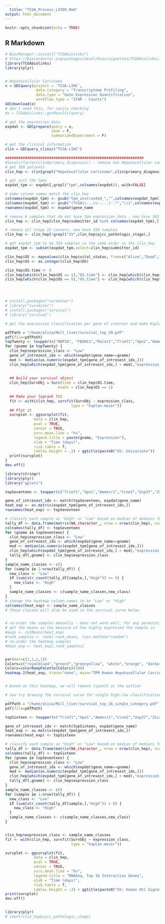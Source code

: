 ```yaml
---
  title: "TCGA_Process_LIVER.Rmd"
output: html_document
---
```

  
  ```r
knitr::opts_chunk$set(echo = TRUE)
```



## R Markdown
```r
# BiocManager::install("TCGAbiolinks")
# https://bioconductor.org/packages/devel/bioc/vignettes/TCGAbiolinks/inst/doc/query.html
library(TCGAbiolinks)
library(plyr)


# Hepatocellular Carcinoma
x = GDCquery(project = 'TCGA-LIHC',
              data.category = "Transcriptome Profiling",
              data.type = "Gene Expression Quantification",
              workflow.type = "STAR - Counts")
GDCdownload(x)
# don't need this, for sanity checking
#x = TCGAbiolinks::getResults(query)

# get the expression data
expdat <- GDCprepare(query = x,
                     save = F,
                     summarizedExperiment = F)

# get the clinical information
clin = GDCquery_clinic("TCGA-LIHC")

###############################################################
#levels(factor(clin$primary_diagnosis)) - remove non Hepatocellular carcinoma - 8 samples
# get 369 patients
clin_hep <- clin[grepl("Hepatocellular carcinoma",clin$primary_diagnosis),]

# get just the tpms
expdat_tpm <- expdat[,grepl("tpm",colnames(expdat)), with=FALSE]

# make column names match the clin_hep
colnames(expdat_tpm) <- gsub("tpm_unstranded_","",colnames(expdat_tpm))
colnames(expdat_tpm) <- gsub("(TCGA\\-..\\-....)-.*","\\1",colnames(expdat_tpm))
rownames(expdat_tpm) <- expdat$gene_name

# remove 6 samples that do not have tpm expression data - now have 363
clin_hep <- clin_hep[clin_hep$submitter_id %in% colnames(expdat_tpm),]

# remove all stage IV cancers, now have 358 samples
clin_hep <- clin_hep[!grepl("IV",clin_hep$ajcc_pathologic_stage),]

# get expdat_tpm to be 358 samples in the same order as the clin_hep
expdat_tpm <- subset(expdat_tpm,select=clin_hep$submitter_id)

clin_hep$OS <- mapvalues(clin_hep$vital_status, from=c("Alive","Dead","Not Reported"), to=c(0,1,0))
clin_hep$OS <- as.integer(clin_hep$OS)

clin_hep$OS.time <- 0
clin_hep[which(clin_hep$OS == 1),"OS.time"] <- clin_hep[which(clin_hep$OS == 1),"days_to_death"]
clin_hep[which(clin_hep$OS == 0),"OS.time"] <- clin_hep[which(clin_hep$OS == 0),"days_to_last_follow_up"]





```


```r
# install.packages("survminer")
# library("survminer")
# install.packages("survival")
# library("survival")

# get the expression classification per gene of interest and make Kaplan-Meir plot

pdfPath = "/home/alisa/Moll_liver/survival_top_20.pdf"
pdf(file=pdfPath) 
topTwenty <- toupper(c("NOP16", "FBXW11","Malat1","Trim71","Xpo1","Ammecr1","Ccne2","Usp37","Zscan26","Ogt","Tspan15","Trim37","Pds5a","Fzd5","Brca2","Phip","Tbc1d1","Rnf38","Fam193b","Alkbh1"))
for (gname in topTwenty) {
  clin_hep$expression_class <- "Low"
  gene_of_intresest_idx <- which(expdat$gene_name==gname)
  med <- median(as.numeric(expdat_tpm[gene_of_intresest_idx,]))
  clin_hep[which(expdat_tpm[gene_of_intresest_idx,] > med),"expression_class"] <- "High"
  
  
  ## Build your survival object
  clin_hep$SurvObj = Surv(time = clin_hep$OS.time,
                        event = clin_hep$OS == 1)
  
  ## Make your logrank fit
  fit <- with(clin_hep, survfit(SurvObj ~ expression_class,
                              type = "kaplan-meier"))
  ## Plot it
  survplot <- ggsurvplot(fit,
             data = clin_hep,
             pval = TRUE,
             censor = TRUE,
             surv.mean.line = "hv",
             legend.title = paste(gname, "Expression"),
             xlab = "Time (days)",
             risk.table = T,
             tables.height = .3) + ggtitle(paste0("OS: Univariate"))
  print(survplot)
}
dev.off() 
```

```r
library(stringr)
library(plyr)
library("gplots")

topSeventeen <- toupper(c("Trim71","Xpo1","Ammecr1","Ccne2","Usp37","Zscan26","Ogt","Tspan15","Trim37","Pds5a","Fzd5","Brca2","Phip","Tbc1d1","Rnf38","Fam193b","Alkbh1"))

gene_of_intresest_idx <- match(topSeventeen, expdat$gene_name)
heat_exp <- as.matrix(expdat_tpm[gene_of_intresest_idx,])
rownames(heat_exp) <- topSeventeen

# classify each sample as "High" or "Low" based on median of medians for the 17 genes in question
tally_df <- data.frame(matrix(NA_character_, nrow = nrow(clin_hep), ncol = 17))
colnames(tally_df) <- topSeventeen
for (gname in topSeventeen) {
  clin_hep$expression_class <- "Low"
  gene_of_intresest_idx <- which(expdat$gene_name==gname)
  med <- median(as.numeric(expdat_tpm[gene_of_intresest_idx,]))
  clin_hep[which(expdat_tpm[gene_of_intresest_idx,] > med),"expression_class"] <- "High"
  tally_df[,gname] <- clin_hep$expression_class
}
sample_name_classes <- c()
for (sample in 1:nrow(tally_df)) {
  new_class <- "Low"
  if (sum(str_count(tally_df[sample,],"High")) >= 9) {
    new_class <- "High"
  }
  sample_name_classes <- c(sample_name_classes,new_class)
}
# change the heatmap column names to be "Low" or "High"
colnames(heat_exp) <- sample_name_classes
# these classes will also be used in the survival curve below


# re-order the samples manually - does not work well, for any permutation tried
# get the means as the measure of how highly expressed the sample is
#avgs <- colMeans(heat_exp)
#rank_samples <- rank(-rank_means, ties.method="random")
# re-order the heatmap samples
#heat_exp <- heat_exp[,rank_samples]


par(mar=c(1,1,1,1))
Colors=c("royalblue4","green3","greenyellow", "white","orange", "darkorange3", "red4") #was blue, white, red
Colors=colorRampPalette(Colors)(100)
heatmap.2(heat_exp, trace="none", main="TPM Human Hepatocellular Carcinoma RNASeq",col=Colors, scale="row", dendrogram="both") # dendrogram="row",Colv = "False")


# based on this heatmap, we will remove tspan15 as the outlier

```

```r

# now try drawing the survival curve for single high-low classification for all samples

pdfPath = "/home/alisa/Moll_liver/survival_top_16_single_category.pdf"
pdf(file=pdfPath) 

topSixteen <- toupper(c("Trim71","Xpo1","Ammecr1","Ccne2","Usp37","Zscan26","Ogt","Trim37","Pds5a","Fzd5","Brca2","Phip","Tbc1d1","Rnf38","Fam193b","Alkbh1"))

gene_of_intresest_idx <- match(topSixteen, expdat$gene_name)
heat_exp <- as.matrix(expdat_tpm[gene_of_intresest_idx,])
rownames(heat_exp) <- topSixteen

# classify each sample as "High" or "Low" based on median of medians for the 16 genes in question
tally_df <- data.frame(matrix(NA_character_, nrow = nrow(clin_hep), ncol = 16))
colnames(tally_df) <- topSixteen
for (gname in topSeventeen) {
  clin_hep$expression_class <- "Low"
  gene_of_intresest_idx <- which(expdat$gene_name==gname)
  med <- median(as.numeric(expdat_tpm[gene_of_intresest_idx,]))
  clin_hep[which(expdat_tpm[gene_of_intresest_idx,] > med),"expression_class"] <- "High"
  tally_df[,gname] <- clin_hep$expression_class
}
sample_name_classes <- c()
for (sample in 1:nrow(tally_df)) {
  new_class <- "Low"
  if (sum(str_count(tally_df[sample,],"High")) > 8) {
    new_class <- "High"
  }
  sample_name_classes <- c(sample_name_classes,new_class)
}


clin_hep$expression_class <- sample_name_classes
fit <- with(clin_hep, survfit(SurvObj ~ expression_class,
                              type = "kaplan-meier"))

survplot <- ggsurvplot(fit,
             data = clin_hep,
             pval = TRUE,
             censor = TRUE,
             surv.mean.line = "hv",
             legend.title = "RNASeq, Top 16 Interaction Genes",
             xlab = "Time (days)",
             risk.table = T,
             tables.height = .3) + ggtitle(paste0("OS: Human HCC Signature"))
print(survplot)
dev.off() 
  
```

```r
library(plyr)
# count(clin_hep$ajcc_pathologic_stage)

```
